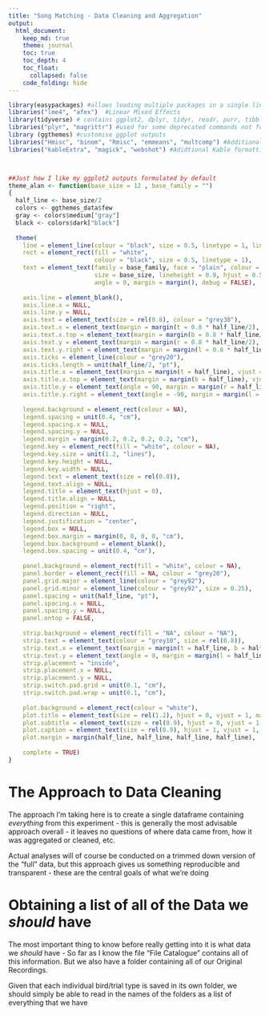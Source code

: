 ```yaml
---
title: "Song Matching - Data Cleaning and Aggregation"
output:   
  html_document:
    keep_md: true
    theme: journal
    toc: true
    toc_depth: 4
    toc_float: 
      collapsed: false
    code_folding: hide
---
```


```r
library(easypackages) #allows loading multiple packages in a single line
libraries("lme4", "afex")  #Linear Mixed Effects
library(tidyverse) # contains ggplot2, dplyr, tidyr, readr, purr, tibble, stringer, and forcats
libraries("plyr", "magrittr") #used for some deprecated commands not found in dplyr (mapvalues mostly), extra pipes
library (ggthemes) #customise ggplot outputs
libraries("Hmisc", "binom", "Rmisc", "emmeans", "multcomp") #Additional statistical testing utilities
libraries("kableExtra", "magick", "webshot") #Adidtional Kable formatting and output



##Just how I like my ggplot2 outputs formulated by default
theme_alan <- function(base_size = 12 , base_family = "")
{
  half_line <- base_size/2
  colors <- ggthemes_data$few
  gray <- colors$medium["gray"]
  black <- colors$dark["black"]
  
  theme(
    line = element_line(colour = "black", size = 0.5, linetype = 1, lineend = "butt"),
    rect = element_rect(fill = "white", 
                        colour = "black", size = 0.5, linetype = 1),
    text = element_text(family = base_family, face = "plain", colour = "black", 
                        size = base_size, lineheight = 0.9, hjust = 0.5, vjust = 0.5,
                        angle = 0, margin = margin(), debug = FALSE),
    
    axis.line = element_blank(),
    axis.line.x = NULL,
    axis.line.y = NULL, 
    axis.text = element_text(size = rel(0.8), colour = "grey30"),
    axis.text.x = element_text(margin = margin(t = 0.8 * half_line/2), vjust = 1),
    axis.text.x.top = element_text(margin = margin(b = 0.8 * half_line/2), vjust = 0),
    axis.text.y = element_text(margin = margin(r = 0.8 * half_line/2), hjust = 1),
    axis.text.y.right = element_text(margin = margin(l = 0.8 * half_line/2), hjust = 0), 
    axis.ticks = element_line(colour = "grey20"), 
    axis.ticks.length = unit(half_line/2, "pt"),
    axis.title.x = element_text(margin = margin(t = half_line), vjust = 1),
    axis.title.x.top = element_text(margin = margin(b = half_line), vjust = 0),
    axis.title.y = element_text(angle = 90, margin = margin(r = half_line), vjust = 1),
    axis.title.y.right = element_text(angle = -90, margin = margin(l = half_line), vjust = 0),
    
    legend.background = element_rect(colour = NA),
    legend.spacing = unit(0.4, "cm"), 
    legend.spacing.x = NULL, 
    legend.spacing.y = NULL,
    legend.margin = margin(0.2, 0.2, 0.2, 0.2, "cm"),
    legend.key = element_rect(fill = "white", colour = NA), 
    legend.key.size = unit(1.2, "lines"), 
    legend.key.height = NULL,
    legend.key.width = NULL,
    legend.text = element_text(size = rel(0.8)), 
    legend.text.align = NULL,
    legend.title = element_text(hjust = 0),
    legend.title.align = NULL,
    legend.position = "right", 
    legend.direction = NULL,
    legend.justification = "center", 
    legend.box = NULL,
    legend.box.margin = margin(0, 0, 0, 0, "cm"),
    legend.box.background = element_blank(),
    legend.box.spacing = unit(0.4, "cm"),
    
    panel.background = element_rect(fill = "white", colour = NA),
    panel.border = element_rect(fill = NA, colour = "grey20"),
    panel.grid.major = element_line(colour = "grey92"),
    panel.grid.minor = element_line(colour = "grey92", size = 0.25),
    panel.spacing = unit(half_line, "pt"),
    panel.spacing.x = NULL,
    panel.spacing.y = NULL,
    panel.ontop = FALSE,
    
    strip.background = element_rect(fill = "NA", colour = "NA"),
    strip.text = element_text(colour = "grey10", size = rel(0.8)),
    strip.text.x = element_text(margin = margin(t = half_line, b = half_line)),
    strip.text.y = element_text(angle = 0, margin = margin(l = half_line, r = half_line)),
    strip.placement = "inside",
    strip.placement.x = NULL, 
    strip.placement.y = NULL,
    strip.switch.pad.grid = unit(0.1, "cm"), 
    strip.switch.pad.wrap = unit(0.1, "cm"), 
    
    plot.background = element_rect(colour = "white"),
    plot.title = element_text(size = rel(1.2), hjust = 0, vjust = 1, margin = margin(b = half_line * 1.2)),
    plot.subtitle = element_text(size = rel(0.9), hjust = 0, vjust = 1, margin = margin(b = half_line * 0.9)),
    plot.caption = element_text(size = rel(0.9), hjust = 1, vjust = 1, margin = margin(t = half_line * 0.9)), 
    plot.margin = margin(half_line, half_line, half_line, half_line),
    
    complete = TRUE)
}

```

# The Approach to Data Cleaning

The approach I'm taking here is to create a single dataframe containing *everything* from this experiment - this is generally the most advisable approach overall - it leaves no questions of where data came from, how it was aggregated or cleaned, etc.

Actual analyses will of course be conducted on a trimmed down version of the "full" data, but this approach gives us something reproducible and transparent - these are the central goals of what we're doing

# Obtaining a list of all of the Data we *should* have

The most important thing to know before really getting into it is what data we *should* have - So far as I know the file "File Catalogue" contains all of this information. But we also have a folder containing all of our Original Recordings.

Given that each individual bird/trial type is saved in its own folder, we should simply be able to read in the names of the folders as a list of everything that we have

```r





```


